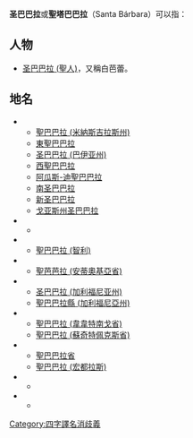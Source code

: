 '''圣巴巴拉'''或'''聖塔巴巴拉'''（Santa Bárbara）可以指：
== 人物 ==
*[[白芭蕾|圣巴巴拉 (聖人)]]，又稱白芭蕾。

== 地名 ==
*{{flag|巴西}}
**[[聖巴巴拉_(米納斯吉拉斯州)|聖巴巴拉 (米納斯吉拉斯州)]]
**[[東聖巴巴拉|東聖巴巴拉]]
**[[圣巴巴拉_(巴伊亚州)|圣巴巴拉 (巴伊亚州)]]
**[[西聖巴巴拉|西聖巴巴拉]]
**[[阿瓜斯-迪聖巴巴拉|阿瓜斯-迪聖巴巴拉]]
**[[南圣巴巴拉|南圣巴巴拉]]
**[[新圣巴巴拉|新圣巴巴拉]]
**[[戈亚斯州圣巴巴拉|戈亚斯州圣巴巴拉]]
*{{flag|Cape Verde}}
**{{tsl|en|Santa Bárbara (Cape Verde)|聖巴巴拉 (維德角)}}
*{{flag|Chile}}
**[[聖巴巴拉_(智利)|聖巴巴拉 (智利)]]
*{{flag|Colombia}}
**[[聖芭芭拉_(安蒂奧基亞省)|聖芭芭拉 (安蒂奧基亞省)]]
*{{flag|USA}}
**[[圣巴巴拉_(加利福尼亚州)|圣巴巴拉 (加利福尼亚州)]]
**[[聖巴巴拉縣_(加利福尼亞州)|聖巴巴拉縣 (加利福尼亞州)]]
*{{flag|Guatemala}}
**[[聖巴巴拉_(韋韋特南戈省)|聖巴巴拉 (韋韋特南戈省)]]
**[[聖巴巴拉_(蘇奇特佩克斯省)|聖巴巴拉 (蘇奇特佩克斯省)]]
*{{flag|Honduras}}
**[[聖巴巴拉省|聖巴巴拉省]]
**[[聖巴巴拉_(宏都拉斯)|聖巴巴拉 (宏都拉斯)]]
*{{flag|Mexico}}
**{{tsl|en|Santa Bárbara, Chihuahua|聖巴巴拉 (契瓦瓦區)}}
*{{flag|Peru}}
**{{tsl|pt|Santa Barbara de Carhuacaya (distrito)|聖巴巴拉 (契瓦瓦區)}}

{{disambig|cat=四字地名消歧義}}
[[Category:四字譯名消歧義|Category:四字譯名消歧義]]